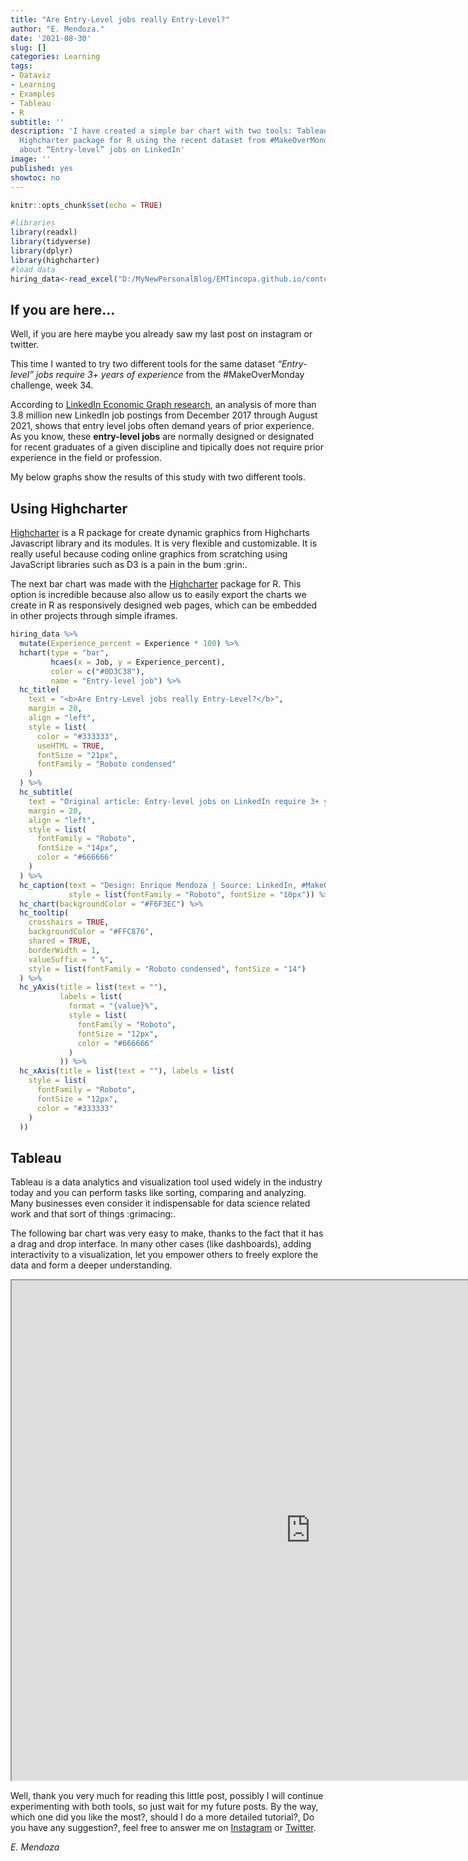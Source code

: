 ```yaml
---
title: "Are Entry-Level jobs really Entry-Level?"
author: "E. Mendoza."
date: '2021-08-30'
slug: []
categories: Learning
tags:
- Dataviz
- Learning
- Examples
- Tableau
- R
subtitle: ''
description: 'I have created a simple bar chart with two tools: Tableau public and
  Highcharter package for R using the recent dataset from #MakeOverMonday challenge
  about “Entry-level” jobs on LinkedIn'
image: ''
published: yes
showtoc: no
---
```



```r
knitr::opts_chunk$set(echo = TRUE)

#libraries
library(readxl)
library(tidyverse)
library(dplyr)
library(highcharter)
#load data
hiring_data<-read_excel("D:/MyNewPersonalBlog/EMTincopa.github.io/content/post/2021-08-30-entry-level-jobs-on-linkedin-require-3-years-of-experience/Entry-Level LinkedIn Jobs.xlsx", sheet = 1)
```


## If you are here...

Well, if you are here maybe you already saw my last post on instagram or twitter.

This time I wanted to try two different tools for the same dataset _*"Entry-level" jobs require 3+ years of experience*_ from the #MakeOverMonday challenge, week 34.

According to [LinkedIn Economic Graph research](https://www.linkedin.com/pulse/hirings-new-red-line-why-newcomers-cant-land-35-jobs-george-anders/), an analysis of more than 3.8 million new LinkedIn job postings from December 2017 through August 2021, shows that entry level jobs often demand years of prior experience. As you know, these **entry-level jobs** are normally designed or designated for recent graduates of a given discipline and tipically does not require prior experience in the field or profession.

My below graphs show the results of this study with two different tools.

## Using Highcharter

[Highcharter](https://jkunst.com/highcharter/) is a R package for create dynamic graphics from Highcharts Javascript library and its modules. It is very flexible and customizable. It is really useful because coding online graphics from scratching using JavaScript libraries such as D3 is a pain in the bum :grin:.

The next bar chart was made with the [Highcharter](https://jkunst.com/highcharter/) package for R. This option is incredible because also allow us to easily export the charts we create in R as responsively designed web pages, which can be embedded in other projects through simple iframes.

```r

hiring_data %>%
  mutate(Experience_percent = Experience * 100) %>%
  hchart(type = "bar",
         hcaes(x = Job, y = Experience_percent),
         color = c("#0D3C38"),
         name = "Entry-level job") %>%
  hc_title(
    text = "<b>Are Entry-Level jobs really Entry-Level?</b>",
    margin = 20,
    align = "left",
    style = list(
      color = "#333333",
      useHTML = TRUE,
      fontSize = "21px",
      fontFamily = "Roboto condensed"
    )
  ) %>%
  hc_subtitle(
    text = "Original article: Entry-level jobs on LinkedIn require 3+ years of experience",
    margin = 20,
    align = "left",
    style = list(
      fontFamily = "Roboto",
      fontSize = "14px",
      color = "#666666"
    )
  ) %>%
  hc_caption(text = "Design: Enrique Mendoza | Source: LinkedIn, #MakeOverMonday week 34, 2021",
             style = list(fontFamily = "Roboto", fontSize = "10px")) %>%
  hc_chart(backgroundColor = "#F6F3EC") %>%
  hc_tooltip(
    crosshairs = TRUE,
    backgroundColor = "#FFC876",
    shared = TRUE,
    borderWidth = 1,
    valueSuffix = " %",
    style = list(fontFamily = "Roboto condensed", fontSize = "14")
  ) %>%
  hc_yAxis(title = list(text = ""),
           labels = list(
             format = "{value}%",
             style = list(
               fontFamily = "Roboto",
               fontSize = "12px",
               color = "#666666"
             )
           )) %>%
  hc_xAxis(title = list(text = ""), labels = list(
    style = list(
      fontFamily = "Roboto",
      fontSize = "12px",
      color = "#333333"
    )
  ))

```

## Tableau

Tableau is a data analytics and visualization tool used widely in the industry today and you can perform tasks like sorting, comparing and analyzing. Many businesses even consider it indispensable for data science related work and that sort of things :grimacing:. 

The following bar chart was very easy to make, thanks to the fact that it has a drag and drop interface. In many other cases (like dashboards), adding interactivity to a visualization, let you empower others to freely explore the data and form a deeper understanding. 

<iframe src="https://public.tableau.com/views/MakeOverMondayweek342021-Entry-leveljobsonLinkedInrequire3yearsofexperience/Dashboard1?:showVizHome=no&:embed=true"
 width="955" height="800"></iframe>

Well, thank you very much for reading this little post, possibly I will continue experimenting with both tools, so just wait for my future posts. By the way, which one did you like the most?, should I do a more detailed tutorial?, Do you have any suggestion?, feel free to answer me on [Instagram](instagram.com/datavizadventure/) or [Twitter](https://twitter.com/DatavizAdventuR).

 
*E. Mendoza*
